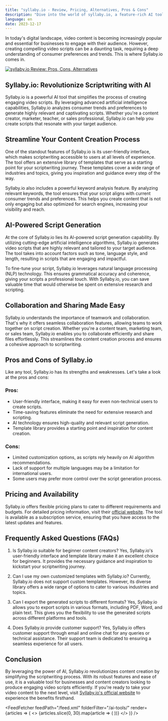 ```yaml
---
title: "syllaby.io - Review, Pricing, Alternatives, Pros & Cons"
description: "Dive into the world of syllaby.io, a feature-rich AI tool. Learn about its features, pricing, and how it's making an impact. Don't miss out!"
language: en
date: 2023-12-17
---
```

        
In today's digital landscape, video content is becoming increasingly popular and essential for businesses to engage with their audience. However, creating compelling video scripts can be a daunting task, requiring a deep understanding of consumer preferences and trends. This is where Syllaby.io comes in. 


<BlogHeader />


[![syllaby.io Review: Pros, Cons, Alternatives](/ai-tools/syllaby.io.png)](https://syllaby.io/)



## Syllaby.io: Revolutionize Scriptwriting with AI

Syllaby.io is a powerful AI tool that simplifies the process of creating engaging video scripts. By leveraging advanced artificial intelligence capabilities, Syllaby.io analyzes consumer trends and preferences to generate highly relevant and captivating scripts. Whether you're a content creator, marketer, teacher, or sales professional, Syllaby.io can help you create scripts that resonate with your target audience.

## Streamline Your Content Creation Process

One of the standout features of Syllaby.io is its user-friendly interface, which makes scriptwriting accessible to users at all levels of experience. The tool offers an extensive library of templates that serve as a starting point for your scriptwriting journey. These templates cover a wide range of industries and topics, giving you inspiration and guidance every step of the way.

Syllaby.io also includes a powerful keyword analysis feature. By analyzing relevant keywords, the tool ensures that your script aligns with current consumer trends and preferences. This helps you create content that is not only engaging but also optimized for search engines, increasing your visibility and reach.

## AI-Powered Script Generation

At the core of Syllaby.io lies its AI-powered script generation capability. By utilizing cutting-edge artificial intelligence algorithms, Syllaby.io generates video scripts that are highly relevant and tailored to your target audience. The tool takes into account factors such as tone, language style, and length, resulting in scripts that are engaging and impactful.

To fine-tune your script, Syllaby.io leverages natural language processing (NLP) technology. This ensures grammatical accuracy and coherence, giving your scripts a professional touch. With Syllaby.io, you can save valuable time that would otherwise be spent on extensive research and scripting.

## Collaboration and Sharing Made Easy

Syllaby.io understands the importance of teamwork and collaboration. That's why it offers seamless collaboration features, allowing teams to work together on script creation. Whether you're a content team, marketing team, or sales team, Syllaby.io enables you to collaborate efficiently and share files effortlessly. This streamlines the content creation process and ensures a cohesive approach to scriptwriting.

## Pros and Cons of Syllaby.io

Like any tool, Syllaby.io has its strengths and weaknesses. Let's take a look at the pros and cons:

### Pros:

- User-friendly interface, making it easy for even non-technical users to create scripts.
- Time-saving features eliminate the need for extensive research and scripting.
- AI technology ensures high-quality and relevant script generation.
- Template library provides a starting point and inspiration for content creation.

### Cons:

- Limited customization options, as scripts rely heavily on AI algorithm recommendations.
- Lack of support for multiple languages may be a limitation for international users.
- Some users may prefer more control over the script generation process.

## Pricing and Availability

Syllaby.io offers flexible pricing plans to cater to different requirements and budgets. For detailed pricing information, visit their [official website](https://syllaby.io/pricing). The tool is available as a subscription service, ensuring that you have access to the latest updates and features.

## Frequently Asked Questions (FAQs)

1. Is Syllaby.io suitable for beginner content creators?
Yes, Syllaby.io's user-friendly interface and template library make it an excellent choice for beginners. It provides the necessary guidance and inspiration to kickstart your scriptwriting journey.

2. Can I use my own customized templates with Syllaby.io?
Currently, Syllaby.io does not support custom templates. However, its diverse library offers a wide range of options to cater to various industries and topics.

3. Can I export the generated scripts to different formats?
Yes, Syllaby.io allows you to export scripts in various formats, including PDF, Word, and plain text. This gives you the flexibility to use the generated scripts across different platforms and tools.

4. Does Syllaby.io provide customer support?
Yes, Syllaby.io offers customer support through email and online chat for any queries or technical assistance. Their support team is dedicated to ensuring a seamless experience for all users.

## Conclusion

By leveraging the power of AI, Syllaby.io revolutionizes content creation by simplifying the scriptwriting process. With its robust features and ease of use, it is a valuable tool for businesses and content creators looking to produce engaging video scripts efficiently. If you're ready to take your video content to the next level, visit [Syllaby.io's official website](https://syllaby.io/) to experience the benefits firsthand.


<AdComponent />


<FeedFetcher feedPath="/feed.xml" folderFilter="/ai-tools/" render={articles => (
    <>
        <Cards>
            {articles.slice(0, 30).map(article => (
                <Card key={article.link} title={article.title} href={article.link} />
            ))}
        </Cards>
    </>
)} />

